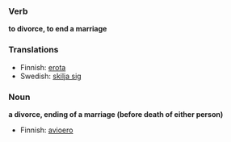 ===Verb===
'''to divorce, to end a marriage'''
===Translations===
*Finnish: [[erota]]
*Swedish: [[skilja sig]]

===Noun===
'''a divorce, ending of a marriage (before death of either person)'''
*Finnish: [[avioero]]